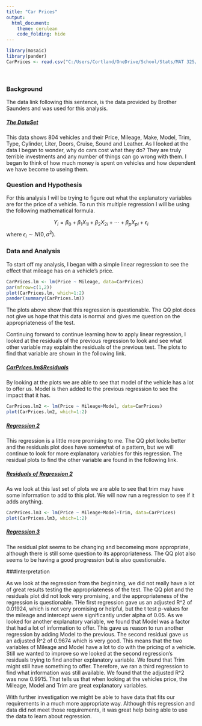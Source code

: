 ---
title: "Car Prices"
output: 
  html_document:
    theme: cerulean
    code_folding: hide
---

<script type="text/javascript">
 function showhide(id) {
    var e = document.getElementById(id);
    e.style.display = (e.style.display == 'block') ? 'none' : 'block';
 }
</script>

```{r, include=FALSE}
library(mosaic)
library(pander)
CarPrices <- read.csv("C:/Users/Cortland/OneDrive/School/Stats/MAT 325/Notebook/Math 325 Notebook/Math 325 Notebook/Data/CarPrices.csv")


```


<br>

### Background

The data link following this sentence, is the data provided by Brother Saunders and was used for this analysis. 

##### <a href="javascript:showhide('dataset')">The DataSet </a>

<div id="dataset" style="display:none;">

```{r}
knitr::kable(CarPrices)
```

</div>

This data shows 804 vehicles and their Price, Mileage, Make, Model, Trim, Type, Cylinder, Liter, Doors, Cruise, Sound and Leather. As I looked at the data I began to wonder, why do cars cost what they do? They are truly terrible investments and any number of things can go wrong with them. I began to think of how much money is spent on vehicles and how dependent we have become to useing them.

### Question and Hypothesis

For this analysis I will be trying to figure out what the explanatory variables are for the price of a vehicle. To run this multiple regression I will be using the following mathematical formula.

$$
  Y_i = \beta_0 + \beta_1 X_{1i} + \beta_2 X_{2i} + \cdots + \beta_p X_{pi} + \epsilon_i
$$
where $\epsilon_i\sim N(0,\sigma^2)$.

### Data and Analysis

To start off my analysis, I began with a simple linear regression to see the effect that mileage has on a vehicle's price. 
```{r}
CarPrices.lm <- lm(Price ~ Mileage, data=CarPrices)
par(mfrow=c(1,2))
plot(CarPrices.lm, which=1:2)
pander(summary(CarPrices.lm))

```

The plots above show that this regression is questionable. The QQ plot does not give us hope that this data is normal and gives me question on the appropriateness of the test.

Continuing forward to continue learning how to apply linear regression, I looked at the residuals of the previous regression to look and see what other variable may explain the residuals of the previous test. The plots to find that variable are shown in the following link.

##### <a href="javascript:showhide('residualsofmileage')">CarPrices.lm$Residuals </a>

<div id="residualsofmileage" style="display:none;">

```{r}
plot(CarPrices.lm$residuals ~ Cylinder, data=CarPrices)
plot(CarPrices.lm$residuals ~ Model, data=CarPrices)
plot(CarPrices.lm$residuals ~ Trim, data=CarPrices)
plot(CarPrices.lm$residuals ~ Type, data=CarPrices)
plot(CarPrices.lm$residuals ~ Liter, data=CarPrices)
plot(CarPrices.lm$residuals ~ Doors, data=CarPrices)
plot(CarPrices.lm$residuals ~ Cruise, data=CarPrices)
plot(CarPrices.lm$residuals ~ Sound, data=CarPrices)
plot(CarPrices.lm$residuals ~ Leather, data=CarPrices)
plot(CarPrices.lm$residuals ~ Make, data=CarPrices)

```

</div>

By looking at the plots we are able to see that model of the vehicle has a lot to offer us. Model is then added to the previous regression to see the impact that it has.

```{r}
CarPrices.lm2 <- lm(Price ~ Mileage+Model, data=CarPrices)
plot(CarPrices.lm2, which=1:2)

```

##### <a href="javascript:showhide('5')">Regression 2 </a>

<div id="5" style="display:none;">

```{r}
pander(summary(CarPrices.lm2))
```

</div>

This regression is a little more promising to me. The QQ plot looks better and the residuals plot does have somewhat of a pattern, but we will continue to look for more explanatory variables for this regression. The residual plots to find the other variable are found in the following link.

##### <a href="javascript:showhide('2')">Residuals of Regression 2 </a>

<div id="2" style="display:none;">

```{r}
plot(CarPrices.lm2$residuals ~ Cylinder, data=CarPrices)
plot(CarPrices.lm2$residuals ~ Make, data=CarPrices)
plot(CarPrices.lm2$residuals ~ Trim, data=CarPrices)
plot(CarPrices.lm2$residuals ~ Type, data=CarPrices)
plot(CarPrices.lm2$residuals ~ Liter, data=CarPrices)
plot(CarPrices.lm2$residuals ~ Doors, data=CarPrices)
plot(CarPrices.lm2$residuals ~ Cruise, data=CarPrices)

```

</div>

As we look at this last set of plots we are able to see that trim may have some information to add to this plot. We will now run a regression to see if it adds anything.

```{r}
CarPrices.lm3 <- lm(Price ~ Mileage+Model+Trim, data=CarPrices)
plot(CarPrices.lm3, which=1:2)

```

##### <a href="javascript:showhide('1')">Regression 3 </a>

<div id="1" style="display:none;">

```{r}
pander(summary(CarPrices.lm3))
```

</div>

The residual plot seems to be changing and becomeing more appropriate, although there is still some question to its appropriateness. The QQ plot also seems to be having a good progression but is also questionable.

###Interpretation

As we look at the regression from the beginning, we did not really have a lot of great results testing the appropriateness of the test. The QQ plot and the residuals plot did not look very promising, and the appropriateness of the regression is questionable. THe first regression gave us an adjusted R^2 of 0.01924, which is not very promising or helpful, but the t test p-values for the mileage and intercept were significantly under alpha of 0.05. As we looked for another explanatory variable, we found that Model was a factor that had a lot of information to offer. This gave us reason to run another regression by adding Model to the previous. The second residual gave us an adjusted R^2 of 0.9674 which is very good. This means that the two variables of Mileage and Model have a lot to do with the pricing of a vehicle. Still we wanted to improve so we looked at the second regression's residuals trying to find another explanatory variable. We found that Trim might still have something to offer. Therefore, we ran a third regression to find what information was still available. We found that the adjusted R^2 was now 0.9915. That tells us that when looking at the vehicles price, the Mileage, Model and Trim are great explanatory variables.

With further investigation we might be able to have data that fits our requirements in a much more appropriate way. Although this regression and data did not meet those requirements, it was great help being able to use the data to learn about regression.

